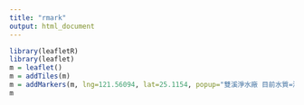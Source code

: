 ```yaml
---
title: "rmark"
output: html_document
---
```



```r
library(leafletR)
library(leaflet)
m = leaflet()
m = addTiles(m)
m = addMarkers(m, lng=121.56094, lat=25.1154, popup="雙溪淨水廠 目前水質=濁度2%")
m
```



